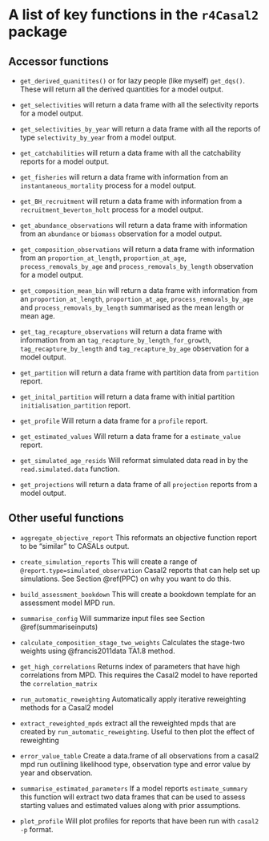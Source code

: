 # A list of key functions in the `r4Casal2` package {#functionlist}



## Accessor functions

* `get_derived_quanitites()` or for lazy people (like myself) `get_dqs()`. These will return all the derived quantities for a model output.

* `get_selectivities` will return a data frame with all the selectivity reports for a model output.

* `get_selectivities_by_year` will return a data frame with all the reports of type `selectivity_by_year` from a model output.

* `get_catchabilities` will return a data frame with all the catchability reports for a model output.

* `get_fisheries` will return a data frame with information from an `instantaneous_mortality` process for a model output.

* `get_BH_recruitment` will return a data frame with information from a `recruitment_beverton_holt` process for a model output.

* `get_abundance_observations` will return a data frame with information from an `abundance` or `biomass` observation for a model output.

* `get_composition_observations` will return a data frame with information from an `proportion_at_length`, `proportion_at_age`, `process_removals_by_age` and `process_removals_by_length` observation for a model output.

* `get_composition_mean_bin` will return a data frame with information from an `proportion_at_length`, `proportion_at_age`, `process_removals_by_age` and `process_removals_by_length` summarised as the mean length or mean age.

* `get_tag_recapture_observations` will return a data frame with information from an `tag_recapture_by_length_for_growth`, `tag_recapture_by_length` and `tag_recapture_by_age` observation for a model output.

* `get_partition` will return a data frame with partition data from `partition` report.

* `get_inital_partition` will return a data frame with initial partition `initialisation_partition` report.

* `get_profile` Will return a data frame for a `profile` report.

* `get_estimated_values` Will return a data frame for a `estimate_value` report.

* `get_simulated_age_resids` Will reformat simulated data read in by the `read.simulated.data` function.

* `get_projections` will return a data frame of all `projection` reports from a model output.

## Other useful functions

* `aggregate_objective_report` This reformats an objective function report to be "similar" to CASALs output.

* `create_simulation_reports` This will create a range of `@report.type=simulated_observation` Casal2 reports that can help set up simulations. See Section \@ref(PPC) on why you want to do this.

* `build_assessment_bookdown` This will create a bookdown template for an assessment model MPD run.

* `summarise_config` Will summarize input files see Section \@ref(summariseinputs)

* `calculate_composition_stage_two_weights` Calculates the stage-two weights using @francis2011data TA1.8 method.

* `get_high_correlations` Returns index of parameters that have high correlations from MPD. This requires the Casal2 model to have reported the `correlation_matrix`

* `run_automatic_reweighting` Automatically apply iterative reweighting methods for a Casal2 model

* `extract_reweighted_mpds` extract all the reweighted mpds that are created by `run_automatic_reweighting`. Useful to then plot the effect of reweighting

* `error_value_table` Create a data.frame of all observations from a casal2 mpd run outlining likelihood type, observation type and error value by year and observation.

* `summarise_estimated_parameters` If a model reports `estimate_summary` this function will extract two data frames that can be used to assess starting values and estimated values along with prior assumptions.

* `plot_profile` Will plot profiles for reports that have been run with `casal2 -p` format.

